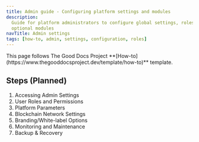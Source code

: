 ```yaml
---
title: Admin guide - Configuring platform settings and modules
description:
  Guide for platform administrators to configure global settings, roles, and
  optional modules
navTitle: Admin settings
tags: [how-to, admin, settings, configuration, roles]
---
```


<Callout type="info" title="Template guide">
  This page follows The Good Docs Project
  **[How-to](https://www.thegooddocsproject.dev/template/how-to)** template.
</Callout>

## Steps (Planned)

1. Accessing Admin Settings
2. User Roles and Permissions
3. Platform Parameters
4. Blockchain Network Settings
5. Branding/White-label Options
6. Monitoring and Maintenance
7. Backup & Recovery
